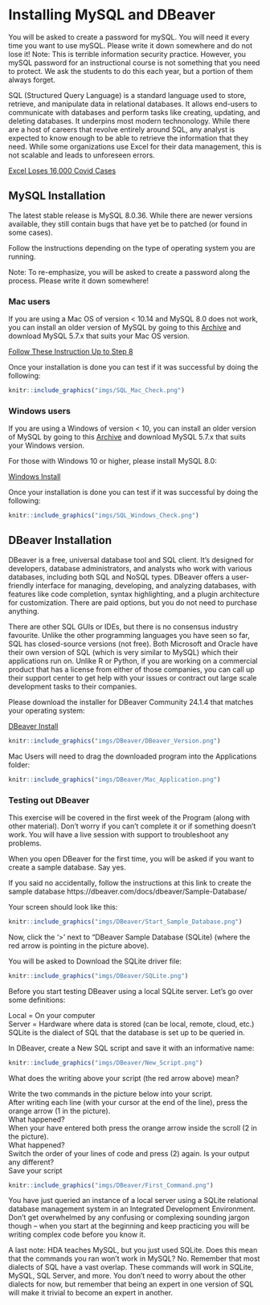 # Installing MySQL and DBeaver

You will be asked to create a password for mySQL. You will need it every time you want to use mySQL. Please write it down somewhere and do not lose it! Note: This is terrible information security practice. However, you mySQL password for an instructional course is not something that you need to protect. We ask the students to do this each year, but a portion of them always forget.

SQL (Structured Query Language) is a standard language used to store, retrieve, and manipulate data in relational databases. It allows end-users to communicate with databases and perform tasks like creating, updating, and deleting databases. It underpins most modern technonology. While there are a host of careers that revolve entirely around SQL, any analyst is expected to know enough to be able to retrieve the information that they need. While some organizations use Excel for their data management, this is not scalable and leads to unforeseen errors.

[Excel Loses 16,000 Covid Cases](https://www.bbc.co.uk/news/technology-54423988)



## MySQL Installation {#installing-sql}

The latest stable release is MySQL 8.0.36. While there are newer versions available, they still contain bugs that have yet be to patched (or found in some cases).

Follow the instructions depending on the type of operating system you are running.

Note: To re-emphasize, you will be asked to create a password along the process. Please write it down somewhere!

### Mac users

If you are using a Mac OS of version < 10.14 and MySQL 8.0 does not work, you can install an older version of MySQL by going to this [Archive](https://downloads.mysql.com/archives/community/) and download MySQL 5.7.x that suits your Mac OS version. 

[Follow These Instruction Up to Step 8](https://dev.mysql.com/doc/refman/8.0/en/macos-installation-pkg.html)

Once your installation is done you can test if it was successful by doing the following:


```r

knitr::include_graphics("imgs/SQL_Mac_Check.png")
```


### Windows users 

If you are using a Windows of version < 10, you can install an older version of MySQL by going to this [Archive](https://downloads.mysql.com/archives/installer/) and download MySQL 5.7.x that suits your Windows version. 

For those with Windows 10 or higher, please install MySQL 8.0:

[Windows Install](http://www.mysqltutorial.org/install-mysql/)


Once your installation is done you can test if it was successful by doing the following:

```r

knitr::include_graphics("imgs/SQL_Windows_Check.png")
```


## DBeaver Installation {#installing-dbeaver}

DBeaver is a free, universal database tool and SQL client. It's designed for developers, database administrators, and analysts who work with various databases, including both SQL and NoSQL types. DBeaver offers a user-friendly interface for managing, developing, and analyzing databases, with features like code completion, syntax highlighting, and a plugin architecture for customization. There are paid options, but you do not need to purchase anything.

There are other SQL GUIs or IDEs, but there is no consensus industry favourite. Unlike the other programming languages you have seen so far, SQL has closed-source versions (not free). Both Microsoft and Oracle have their own version of SQL (which is very similar to MySQL) which their applications run on. Unlike R or Python, if you are working on a commercial product that has a license from either of those companies, you can call up their support center to get help with your issues or contract out large scale development tasks to their companies.

Please download the installer for DBeaver Community 24.1.4 that matches your operating system:

[DBeaver Install](https://dbeaver.io/download/)


```r

knitr::include_graphics("imgs/DBeaver/DBeaver_Version.png")
```

Mac Users will need to drag the downloaded program into the Applications folder:

```r

knitr::include_graphics("imgs/DBeaver/Mac_Application.png")
```


### Testing out DBeaver

This exercise will be covered in the first week of the Program (along with other material). Don't worry if you can't complete it or if something doesn't work. You will have a live session with support to troubleshoot any problems.


When you open DBeaver for the first time, you will be asked if you want to create a sample database. Say yes.

If you said no accidentally, follow the instructions at this link to create the sample database
https://dbeaver.com/docs/dbeaver/Sample-Database/


Your screen should look like this:

```r

knitr::include_graphics("imgs/DBeaver/Start_Sample_Database.png")
```

Now, click the ‘>’ next to "DBeaver Sample Database (SQLite) (where the red arrow is pointing in the picture above).


You will be asked to Download the SQLite driver file:


```r

knitr::include_graphics("imgs/DBeaver/SQLite.png")
```



Before you start testing DBeaver using a local SQLite server. Let's go over some definitions:

Local = On your computer\
Server = Hardware where data is stored (can be local, remote, cloud, etc.)\
SQLite is the dialect of SQL that the database is set up to be queried in.

In DBeaver, create a New SQL script and save it with an informative name:

```r

knitr::include_graphics("imgs/DBeaver/New_Script.png")
```

What does the writing above your script (the red arrow above) mean?

Write the two commands in the picture below into your script.\
After writing each line (with your cursor at the end of the line), press the orange arrow (1 in the picture).\
What happened?\
When your have entered both press the orange arrow inside the scroll (2 in the picture).\
What happened?\
Switch the order of your lines of code and press (2) again. Is your output any different?\
Save your script\


```r

knitr::include_graphics("imgs/DBeaver/First_Command.png")
```

You have just queried an instance of a local server using a SQLite relational database management system in an Integrated Development Environment. Don't get overwhelmed by any confusing or complexing sounding jargon though -- when you start at the beginning and keep practicing you will be writing complex code before you know it.

A last note: HDA teaches MySQL, but you just used SQLite. Does this mean that the commands you ran won't work in MySQL? No. Remember that most dialects of SQL have a vast overlap. These commands will work in SQLite, MySQL, SQL Server, and more. You don't need to worry about the other dialects for now, but remember that being an expert in one version of SQL will make it trivial to become an expert in another.





